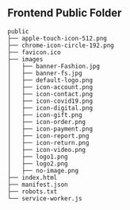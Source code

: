 <Meta title="Structure/Public" />

## Frontend Public Folder

```
public
├── apple-touch-icon-512.png
├── chrome-icon-circle-192.png
├── favicon.ico
├── images
│   ├── banner-Fashion.jpg
│   ├── banner-fs.jpg
│   ├── default-logo.png
│   ├── icon-account.png
│   ├── icon-contact.png
│   ├── icon-covid19.png
│   ├── icon-digital.png
│   ├── icon-gift.png
│   ├── icon-order.png
│   ├── icon-payment.png
│   ├── icon-report.png
│   ├── icon-return.png
│   ├── icon-video.png
│   ├── logo1.png
│   ├── logo2.png
│   ├── no-image.png
├── index.html
├── manifest.json
├── robots.txt
└── service-worker.js


```
